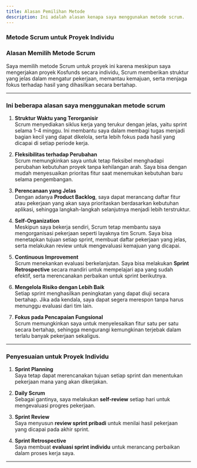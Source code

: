 ```yaml
---
title: Alasan Pemilihan Metode
description: Ini adalah alasan kenapa saya menggunakan metode scrum.
---
```


### **Metode Scrum untuk Proyek Individu**

### **Alasan Memilih Metode Scrum**

Saya memilih metode Scrum untuk proyek ini karena meskipun saya mengerjakan proyek Kosfunds secara individu, Scrum memberikan struktur yang jelas dalam mengatur pekerjaan, memantau kemajuan, serta menjaga fokus terhadap hasil yang dihasilkan secara bertahap.

---

### **Ini beberapa alasan saya menggunakan metode scrum**

1. **Struktur Waktu yang Terorganisir**  
   Scrum menyediakan siklus kerja yang terukur dengan jelas, yaitu sprint selama 1-4 minggu. Ini membantu saya dalam membagi tugas menjadi bagian kecil yang dapat dikelola, serta lebih fokus pada hasil yang dicapai di setiap periode kerja.

2. **Fleksibilitas terhadap Perubahan**  
   Scrum memungkinkan saya untuk tetap fleksibel menghadapi perubahan kebutuhan proyek tanpa kehilangan arah. Saya bisa dengan mudah menyesuaikan prioritas fitur saat menemukan kebutuhan baru selama pengembangan.

3. **Perencanaan yang Jelas**  
   Dengan adanya **Product Backlog**, saya dapat merancang daftar fitur atau pekerjaan yang akan saya prioritaskan berdasarkan kebutuhan aplikasi, sehingga langkah-langkah selanjutnya menjadi lebih terstruktur.

4. **Self-Organization**  
   Meskipun saya bekerja sendiri, Scrum tetap membantu saya mengorganisasi pekerjaan seperti layaknya tim Scrum. Saya bisa menetapkan tujuan setiap sprint, membuat daftar pekerjaan yang jelas, serta melakukan review untuk mengevaluasi kemajuan yang dicapai.

5. **Continuous Improvement**  
   Scrum menekankan evaluasi berkelanjutan. Saya bisa melakukan **Sprint Retrospective** secara mandiri untuk mempelajari apa yang sudah efektif, serta merencanakan perbaikan untuk sprint berikutnya.

6. **Mengelola Risiko dengan Lebih Baik**  
   Setiap sprint menghasilkan peningkatan yang dapat diuji secara bertahap. Jika ada kendala, saya dapat segera merespon tanpa harus menunggu evaluasi dari tim lain.

7. **Fokus pada Pencapaian Fungsional**  
   Scrum memungkinkan saya untuk menyelesaikan fitur satu per satu secara bertahap, sehingga mengurangi kemungkinan terjebak dalam terlalu banyak pekerjaan sekaligus.

---

### **Penyesuaian untuk Proyek Individu**

1. **Sprint Planning**  
   Saya tetap dapat merencanakan tujuan setiap sprint dan menentukan pekerjaan mana yang akan dikerjakan.

2. **Daily Scrum**  
   Sebagai gantinya, saya melakukan **self-review** setiap hari untuk mengevaluasi progres pekerjaan.

3. **Sprint Review**  
   Saya menyusun **review sprint pribadi** untuk menilai hasil pekerjaan yang dicapai pada akhir sprint.

4. **Sprint Retrospective**  
   Saya membuat **evaluasi sprint individu** untuk merancang perbaikan dalam proses kerja saya.

---

